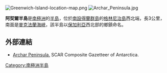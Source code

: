 {{no footnotes|time=2013-10-29T04:05:33+00:00}}
[[Image:Greenwich-Island-location-map.png|thumb]]
[[Image:Archar_Peninsula.jpg|thumb]]

{{coord|62|27|30|S|60|00|00|W|display=title}}

'''阿契爾半島'''是[[南極洲|南極洲]]的[[半島|半島]]，位於[[南設得蘭群島|南設得蘭群島]]的[[格林尼治島|格林尼治島]]西北端，長3公里，南面是[[麥克法蘭海峽|麥克法蘭海峽]]，該半島以[[保加利亞|保加利亞]]西北部的鄉鎮命名。

==外部連結==
* [http://data.aad.gov.au/aadc/gaz/scar/display_name.cfm?gaz_id=134528 Archar Peninsula.] SCAR Composite Gazetteer of Antarctica.

{{Antarctica-geo-stub}}
[[Category:南極洲半島|Category:南極洲半島]]